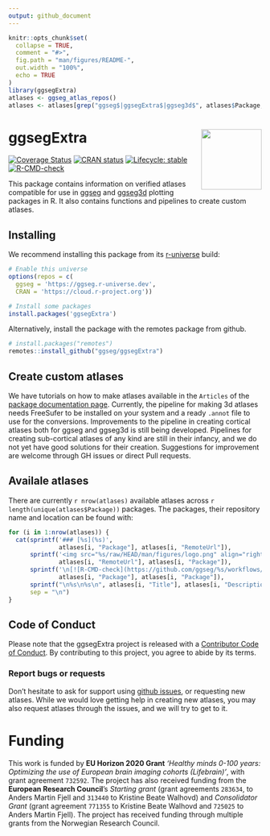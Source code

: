 ```yaml
---
output: github_document
---
```


<!-- README.md is generated from README.Rmd. Please edit that file -->

```r
knitr::opts_chunk$set(
  collapse = TRUE,
  comment = "#>",
  fig.path = "man/figures/README-",
  out.width = "100%",
  echo = TRUE
)
library(ggsegExtra)
atlases <- ggseg_atlas_repos()
atlases <- atlases[grep("ggseg$|ggsegExtra$|ggseg3d$", atlases$Package, invert = TRUE),]
```


# ggsegExtra <img src="man/figures/logo.png" align="right" alt="" width="120" />  

<!-- badges: start -->
[![Coverage Status](https://codecov.io/gh/ggseg/ggsegExtra/branch/master/graph/badge.svg)](https://codecov.io/gh/ggseg/ggsegExtra)
[![CRAN status](https://www.r-pkg.org/badges/version/ggsegExtra)](https://CRAN.R-project.org/package=ggsegExtra)
[![Lifecycle: stable](https://img.shields.io/badge/lifecycle-stable-brightgreen.svg)](https://www.tidyverse.org/lifecycle/#stable)
[![R-CMD-check](https://github.com/ggseg/ggsegExtra/workflows/R-CMD-check/badge.svg)](https://github.com/ggseg/ggsegExtra/actions)
<!-- badges: end -->


This package contains information on verified atlases compatible for use in [ggseg](https://ggseg.github.io/ggseg) and [ggseg3d](https://ggseg.github.io/ggseg3d) plotting packages in R.
It also contains functions and pipelines to create custom atlases.

## Installing 

We recommend installing this package from its [r-universe](https://ggseg.r-universe.dev/ui#builds) build:

```r
# Enable this universe
options(repos = c(
  ggseg = 'https://ggseg.r-universe.dev',
  CRAN = 'https://cloud.r-project.org'))

# Install some packages
install.packages('ggsegExtra')
```

Alternatively, install the package with the remotes package from github.

```r
# install.packages("remotes")
remotes::install_github("ggseg/ggsegExtra")
```

## Create custom atlases
We have tutorials on how to make atlases available in the `Articles` of the [package documentation page](https://ggseg.github.io/ggsegExtra/). 
Currently, the pipeline for making 3d atlases needs FreeSufer to be installed on your system and a ready `.annot` file to use for the conversions.
Improvements to the pipeline in creating cortical atlases both for ggseg and ggseg3d is still being developed.
Pipelines for creating sub-cortical atlases of any kind are still in their infancy, and we do not yet have good solutions for their creation. 
Suggestions for improvement are welcome through GH issues or direct Pull requests.

## Availale atlases
There are currently `r nrow(atlases)` available atlases across `r length(unique(atlases$Package))` packages. 
The packages, their repository name and location can be found with:

```r
for (i in 1:nrow(atlases)) {
  cat(sprintf('### [%s](%s)', 
              atlases[i, "Package"], atlases[i, "RemoteUrl"]),
      sprintf('<img src="%s/raw/HEAD/man/figures/logo.png" align="right" alt="%s logo" width="120"/>',
              atlases[i, "RemoteUrl"], atlases[i, "Package"]),
      sprintf('\n[![R-CMD-check](https://github.com/ggseg/%s/workflows/R-CMD-check/badge.svg)](https://github.com/ggseg/%s/actions)', 
              atlases[i, "Package"], atlases[i, "Package"]),
      sprintf("\n%s\n%s\n", atlases[i, "Title"], atlases[i, "Description"]),
      sep = "\n")
}
```

## Code of Conduct

Please note that the ggsegExtra project is released with a [Contributor Code of Conduct](https://www.contributor-covenant.org/version/1/0/0/code-of-conduct.html). By contributing to this project, you agree to abide by its terms.

### Report bugs or requests  
Don't hesitate to ask for support using [github issues](https://github.com/ggseg/ggsegExtra/issues), or requesting new atlases. 
While we would love getting help in creating new atlases, you may also request atlases through the issues, and we will try to get to it. 

# Funding
This work is funded by **EU Horizon 2020 Grant** _'Healthy minds 0-100 years: Optimizing the use of European brain imaging cohorts (Lifebrain)'_, with grant agreement `732592`.
The project has also received funding from the **European Research Council**’s _Starting grant_ (grant agreements `283634`, to Anders Martin Fjell and `313440` to Kristine Beate Walhovd) and _Consolidator Grant_ (grant agreement `771355` to Kristine Beate Walhovd and `725025` to Anders Martin Fjell).
The project has received funding through multiple grants from the Norwegian Research Council. 
